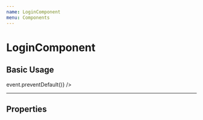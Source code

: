 ```yaml
---
name: LoginComponent
menu: Components
---
```



# LoginComponent

## Basic Usage
<Playground >
  <LoginComponent
    authenticateWithGoogle={(event) => event.preventDefault()}
  />
</Playground>

---
## Properties

<PropsTable of={LoginComponent} />